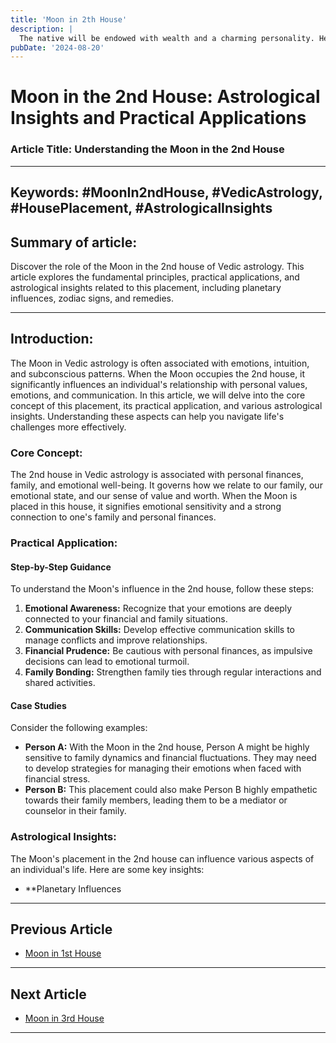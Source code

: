```yaml
---
title: 'Moon in 2th House'
description: |
  The native will be endowed with wealth and a charming personality. He will be learned, and will have beautiful eyes.
pubDate: '2024-08-20'
---
```


# Moon in the 2nd House: Astrological Insights and Practical Applications

### Article Title: Understanding the Moon in the 2nd House

---

## Keywords: #MoonIn2ndHouse, #VedicAstrology, #HousePlacement, #AstrologicalInsights

## Summary of article:
Discover the role of the Moon in the 2nd house of Vedic astrology. This article explores the fundamental principles, practical applications, and astrological insights related to this placement, including planetary influences, zodiac signs, and remedies.

---

## Introduction:
The Moon in Vedic astrology is often associated with emotions, intuition, and subconscious patterns. When the Moon occupies the 2nd house, it significantly influences an individual's relationship with personal values, emotions, and communication. In this article, we will delve into the core concept of this placement, its practical application, and various astrological insights. Understanding these aspects can help you navigate life's challenges more effectively.

### Core Concept:
The 2nd house in Vedic astrology is associated with personal finances, family, and emotional well-being. It governs how we relate to our family, our emotional state, and our sense of value and worth. When the Moon is placed in this house, it signifies emotional sensitivity and a strong connection to one's family and personal finances.

### Practical Application:
#### Step-by-Step Guidance
To understand the Moon's influence in the 2nd house, follow these steps:
1. **Emotional Awareness:** Recognize that your emotions are deeply connected to your financial and family situations.
2. **Communication Skills:** Develop effective communication skills to manage conflicts and improve relationships.
3. **Financial Prudence:** Be cautious with personal finances, as impulsive decisions can lead to emotional turmoil.
4. **Family Bonding:** Strengthen family ties through regular interactions and shared activities.

#### Case Studies
Consider the following examples:
- **Person A:** With the Moon in the 2nd house, Person A might be highly sensitive to family dynamics and financial fluctuations. They may need to develop strategies for managing their emotions when faced with financial stress.
- **Person B:** This placement could also make Person B highly empathetic towards their family members, leading them to be a mediator or counselor in their family.

### Astrological Insights:
The Moon's placement in the 2nd house can influence various aspects of an individual's life. Here are some key insights:
- **Planetary Influences

---

## Previous Article
- [Moon in 1st House](/blogs-md/0602_Moon_in_Houses/060201_Moon_in_1th_House.mdx)

---

## Next Article
- [Moon in 3rd House](/blogs-md/0602_Moon_in_Houses/060203_Moon_in_3th_House.mdx)

---

